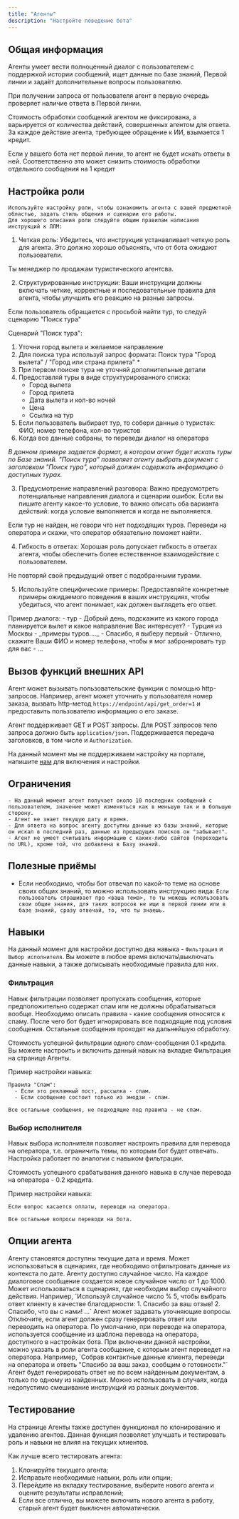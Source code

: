 ---
title: "Агенты"
description: "Настройте поведение бота"
---

## Общая информация 
Агенты умеет вести полноценный диалог с пользователем с поддержкой истории сообщений, ищет данные по базе знаний, Первой линии и задаёт дополнительные вопросы пользователю.

При получении запроса от пользователя агент в первую очередь проверяет наличие ответа в Первой линии.

Стоимость обработки сообщений агентом не фиксирована, а варьируется от количества действий, совершенных агентом для ответа. За каждое действие агента, требующее обращение к ИИ, взымается 1 кредит.

<Note>
  Если у вашего бота нет первой линии, то агент не будет искать ответы в ней.
  Соответственно это может снизить стоимость обработки отдельного сообщения на 1
  кредит
</Note>

## Настройка роли

    Используйте настройку роли, чтобы ознакомить агента с вашей предметной областью, задать стиль общения и сценарии его работы.
    Для хорошего описания роли следуйте общим правилам написания инструкций к ЛЛМ:

1. Четкая роль: Убедитесь, что инструкция устанавливает четкую роль для агента. Это должно хорошо объяснять, что от бота ожидают пользователи.

<Note>Ты менеджер по продажам туристического агентсва.</Note>

2. Структурированные инструкции: Ваши инструкции должны включать четкие, корректные и последовательные правила для агента, чтобы улучшить его реакцию на разные запросы.

<Note>
Если пользователь обращается с просьбой найти тур, то следуй сценарию "Поиск тура"

Сценарий "Поиск тура":

1. Уточни город вылета и желаемое направление
2. Для поиска тура используй запрос формата: Поиск тура "Город вылета" / "Город или страна прилета" \*
3. При первом поиске тура не уточняй дополнительные детали
4. Предоставляй туры в виде структурированного списка:
   - Город вылета
   - Город прилета
   - Дата вылета и кол-во ночей
   - Цена
   - Ссылка на тур
5. Если пользователь выбирает тур, то собери данные о туристах: ФИО, номер телефона, кол-во туристов
6. Когда все данные собраны, то переведи диалог на оператора

_В данном примере задается формат, в котором агент будет искать туры по Базе знаний. "Поиск тура" позволяет агенту выбрать документ с заголовком "Поиск тура", который должен содержать информацию о доступных турах._

  </Note>

3. Предусмотрение направлений разговора: Важно предусмотреть потенциальные направления диалога и сценарии ошибок.
   Если вы пишите агенту какое-то условие, то важно описать оба варианта действий: когда условие выполняется и когда не выполняется.

<Note>
  Если тур не найден, не говори что нет подходящих туров. Переведи на оператора
  и скажи, что оператор обязательно поможет найти.
</Note>

4. Гибкость в ответах: Хорошая роль допускает гибкость в ответах агента, чтобы обеспечить более естественное взаимодействие с пользователем.

<Note>Не повторяй свой предыдущий ответ с подобранными турами.</Note>

5. Используйте специфические примеры: Предоставляйте конкретные примеры ожидаемого поведения в ваших инструкциях, чтобы убедиться, что агент понимает, как должен выглядеть его ответ.

<Note>
  Пример диалога: - тур - Добрый день, подскажите из какого города планируется
  вылет и какое направление Вас интересует? - Турция из Москвы - _примеры
  туров...._ - Спасибо, я выберу первый - Отлично, скажите Ваши ФИО и номер
  телефона, чтобы я мог забронировать тур для вас - ...
</Note>

## Вызов функций внешних API

Агент может вызывать пользовательские функции с помощью http-запросов. Например, агент может уточнить у пользователя номер заказа, вызвать http-метод
`https://endpoint/api/get_order=1` и предоставить пользователю информацию о его заказе.

Агент поддерживает GET и POST запросы. Для POST запросов тело запроса должно быть `application/json`. Поддерживается передача заголовков, в том числе и `Authorization`.

На данный момент мы не поддерживаем настройку на портале, напишите [нам](https://t.me/use_wikibot) для включения и настройки.

## Ограничения

    - На данный момент агент получает около 10 последних сообщений с пользователем, значение может изменяться как в меньшую так и в большую сторону.
    - Агент не знает текущую дату и время.
    - Для ответа на вопрос агенту доступны данные из базы знаний, которые он искал в последний раз, данные из предыдущих поисков он "забывает".
    - Агент не умеет считывать информацию с каких-либо сайтов (переходить по URL), кроме той, что добавлена в Базу знаний.

## Полезные приёмы

- Если необходимо, чтобы бот отвечал по какой-то теме на основе своих общих знаний, то можно использовать инструкцию вида:
  `Если пользователь спрашивает про <ваша тема>, то ты можешь использовать свои общие знания, для таких вопросов не ищи в первой линии или в базе знаний, сразу отвечай, то, что ты знаешь.`

## Навыки

На данный момент для настройки доступно два навыка - `Фильтрация` и `Выбор исполнителя`. Вы можете в любое время включать\выключать данные навыки, а также дописывать необходимые правила для них.

### Фильтрация
Навык фильтрации позволяет пропускать сообщения, которые предположительно содержат спам или не должны обрабатываться вообще. Необходимо описать правила - какие сообщения относятся к спаму. После чего
бот будет игнорировать все подходящие под условия сообщения. Остальные сообщения проходят на дальнейшую обработку.

Стоимость успешной фильтрации одного спам-сообщения 0.1 кредита. Вы можете настроить и включить данный навык на вкладке Фильтрация на странице Агенты.

Пример настройки навыка:
```
Правила "Спам":
  - Если это рекламный пост, рассылка - спам.
  - Если сообщение состоит только из эмодзи - спам.

Все остальные сообщения, не подходящие под правила - не спам.
```

### Выбор исполнителя
Навык выбора исполнителя позволяет настроить правила для перевода на оператора, т.е. ограничить темы, по которым бот будет отвечать. Настройка работает по аналогии с навыком фильтрации.

Стоимость успешного срабатывания данного навыка в случае перевода на оператора - 0.2 кредита.

Пример настройки навыка:
```
Если вопрос касается оплаты, переводи на оператора. 

Все остальные вопросы переводи на бота.
```

## Опции агента

<AccordionGroup>
  <Accordion title="Дата и время">
Агенту становятся доступны текущие дата и время. Может использоваться в сценариях, где необходимо отфильтровать данные из контекста по дате.
  </Accordion>
<Accordion title="Случайное число">
  Агенту доступно случайное число. На каждое диалоговое сообщение создается новое случайное число от 1 до 1000. 
  Может использоваться в сценариях, где необходим выбор случайного действия. Например, `Используй случайное число % 5, чтобы выбрать ответ клиенту в качестве благодарности: 1. Спасибо за ваш отзыв! 2. Спасибо, что вы с нами! ...`
</Accordion>

  <Accordion title="Уточняющие вопросы">
    Агент может задавать уточняющие вопросы. Отключите, если агент должен сразу генерировать ответ или переводить на оператора.
  </Accordion>
    <Accordion title="Сообщение при переводе">
    По умолчанию, при переводе на оператора, используется сообщение из шаблона перевода на оператора, доступного в настройках бота.
    При включении данной настройки, можно указать в роли агента сообщение, с которым агент переведет на оператора. Например, `Собрав контактные данные клиента, переведи на оператора и ответь
    "Спасибо за ваш заказ, сообщим о готовности."`
  </Accordion>
     <Accordion title="Раздельные документы">
    Агент будет генерировать ответ не по всем найденным документам, а только по одному из найденных. 
    Можно использовать в случаях, когда недопустимо смешивание инструкций из разных документов.
  </Accordion>
</AccordionGroup>

## Тестирование

На странице Агенты также доступен функционал по клонированию и удалению агентов. Данная функция позволяет улучшать и тестировать роль и навыки не влияя на текущих клиентов.

Как лучше всего тестировать агента:
1) Клонируйте текущего агента;
2) Исправьте необходимые навыки, роль или опции;
3) Перейдите на вкладку тестирование, выберите нового агента и оцените результаты исправлений;
4) Если все отлично, вы можете включить нового агента в работу, старый агент будет выключен автоматически.
